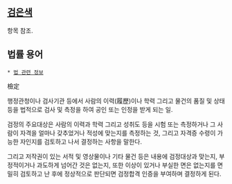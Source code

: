 == [[검은색]] ==
항목 참조.
== 법률 용어 == 
 * [[법 관련 정보]]

檢定 

행정관청이나 검사기관 등에서 사람의 이력(履歷)이나 학력 그리고 물건의 품질 및 상태 등을 법적으로 검사 및 측정을 하여 공인 또는 인정을 받게 되는 일. 

검정의 주요대상은 사람의 이력과 학력 그리고 성취도 등을 시험 또는 측정하거나 그 사람이 자격을 얼마나 갖추었거나 적성에 맞는지를 측정하는 것, 그리고 자격증 수령이 가능한 자인지를 검토하고 나서 결정하는 사항을 말한다. 

그리고 저작권이 있는 서적 및 영상물이나 기타 물건 등은 내용에 검정대상과 맞는지, 부정적이거나 과도하게 넘어간 것은 없는지, 또한 이상이 있거나 부실한 면은 없는지를 면밀히 검토하고 난 후에 정상적으로 판단되면 검정합격 인증을 부여하며 결정하게 된다. 

